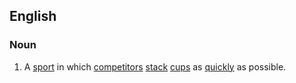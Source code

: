 ==English==
===Noun===
{{wikipedia}}
{{en-noun|-}}
#A [[sport]] in which [[competitor]]s [[stack]] [[cup]]s as [[quick]]ly as possible.